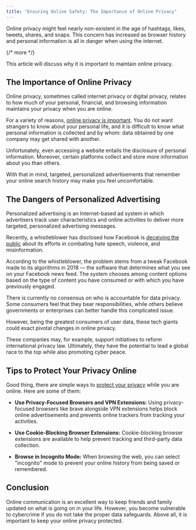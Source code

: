 ```yaml
---
title: "Ensuring Online Safety: The Importance of Online Privacy"
---
```


Online privacy might feel nearly non-existent in the age of hashtags, likes, tweets, shares, and snaps. This concern has increased as browser history and personal information is all in danger when using the internet.

{/* more */}

This article will discuss why it is important to maintain online privacy.

## The Importance of Online Privacy

Online privacy, sometimes called internet privacy or digital privacy, relates to how much of your personal, financial, and browsing information maintains your privacy when you are online.

For a variety of reasons, [online privacy is important](https://www.forbes.com/sites/ktorpey/2019/02/28/if-you-dont-care-about-online-privacy-you-should-read-this/?sh=388050ef3886). You do not want strangers to know about your personal life, and it is difficult to know what personal information is collected and by whom: data obtained by one company may get shared with another.

Unfortunately, even accessing a website entails the disclosure of personal information. Moreover, certain platforms collect and store more information about you than others.

With that in mind, targeted, personalized advertisements that remember your online search history may make you feel uncomfortable.

## The Dangers of Personalized Advertising

Personalized advertising is an Internet-based ad system in which advertisers track user characteristics and online activities to deliver more targeted, personalized advertising messages.

Recently, a whistleblower has disclosed how Facebook is [deceiving the public](https://www.cbsnews.com/news/facebook-whistleblower-frances-haugen-misinformation-public-60-minutes-2021-10-03/) about its efforts in combating hate speech, violence, and misinformation.

According to the whistleblower, the problem stems from a tweak Facebook made to its algorithms in 2018 — the software that determines what you see on your Facebook news feed. The system chooses among content options based on the type of content you have consumed or with which you have previously engaged.

There is currently no consensus on who is accountable for data privacy. Some consumers feel that they bear responsibilities, while others believe governments or enterprises can better handle this complicated issue.

However, being the greatest consumers of user data, these tech giants could exact pivotal changes in online privacy.

These companies may, for example, support initiatives to reform international privacy law. Ultimately, they have the potential to lead a global race to the top while also promoting cyber peace.

## Tips to Protect Your Privacy Online

Good thing, there are simple ways to [protect your privacy](https://www.nist.gov/blogs/manufacturing-innovation-blog/maintaining-your-online-privacy) while you are online. Here are some of them:

- **Use Privacy-Focused Browsers and VPN Extensions:** Using privacy-focused browsers like brave alongside VPN extensions helps block online advertisements and prevents online trackers from tracking your activities.

- **Use Cookie-Blocking Browser Extensions:** Cookie-blocking browser extensions are available to help prevent tracking and third-party data collection.

- **Browse in Incognito Mode:** When browsing the web, you can select "incognito" mode to prevent your online history from being saved or remembered.

## Conclusion

Online communication is an excellent way to keep friends and family updated on what is going on in your life. However, you become vulnerable to cybercrime if you do not take the proper data safeguards. Above all, it is important to keep your online privacy protected.

